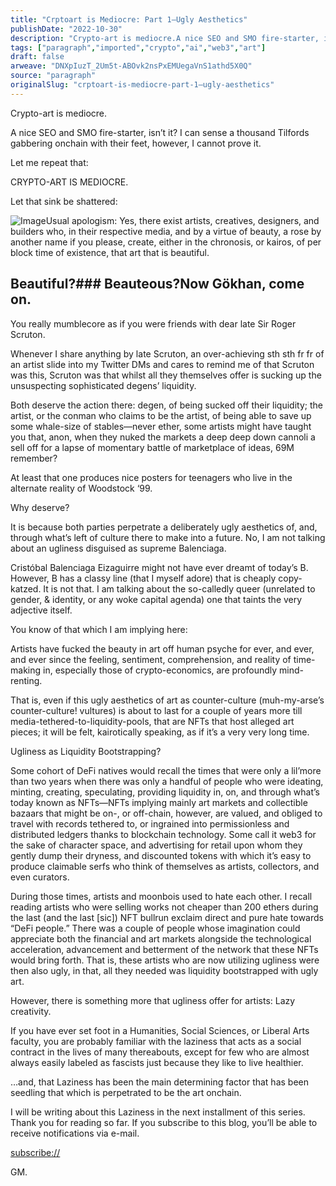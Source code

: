 ```yaml
---
title: "Crptoart is Mediocre: Part 1—Ugly Aesthetics"
publishDate: "2022-10-30"
description: "Crypto-art is mediocre.A nice SEO and SMO fire-starter, isn’t it? I can sense a thousand Tilfords gabbering onchain with their feet, however, I canno......"
tags: ["paragraph","imported","crypto","ai","web3","art"]
draft: false
arweave: "DNXpIuzT_2Um5t-ABOvk2nsPxEMUegaVnS1athd5X0Q"
source: "paragraph"
originalSlug: "crptoart-is-mediocre-part-1—ugly-aesthetics"
---
```


Crypto-art is mediocre.

A nice SEO and SMO fire-starter, isn’t it? I can sense a thousand Tilfords gabbering onchain with their feet, however, I cannot prove it.

Let me repeat that:

CRYPTO-ART IS MEDIOCRE.

Let that sink be shattered:

![Image](https://storage.googleapis.com/papyrus_images/71b879fb4c4cbb991f0d9ddd16f6caac.png)Usual apologism: Yes, there exist artists, creatives, designers, and builders who, in their respective media, and by a virtue of beauty, a rose by another name if you please, create, either in the chronosis, or kairos, of per block time of existence, that art that is beautiful.

## Beautiful?### Beauteous?Now Gökhan, come on.

You really mumblecore as if you were friends with dear late Sir Roger Scruton.

Whenever I share anything by late Scruton, an over-achieving sth sth fr fr of an artist slide into my Twitter DMs and cares to remind me of that Scruton was this, Scruton was that whilst all they themselves offer is sucking up the unsuspecting sophisticated degens’ liquidity.

Both deserve the action there: degen, of being sucked off their liquidity; the artist, or the conman who claims to be the artist, of being able to save up some whale-size of stables—never ether, some artists might have taught you that, anon, when they nuked the markets a deep deep down cannoli a sell off for a lapse of momentary battle of marketplace of ideas, 69M remember?

At least that one produces nice posters for teenagers who live in the alternate reality of Woodstock ‘99.

Why deserve?

It is because both parties perpetrate a deliberately ugly aesthetics of, and, through what’s left of culture there to make into a future. No, I am not talking about an ugliness disguised as supreme Balenciaga.

Cristóbal Balenciaga Eizaguirre might not have ever dreamt of today’s B. However, B has a classy line (that I myself adore) that is cheaply copy-katzed. It is not that. I am talking about the so-calledly queer (unrelated to gender, & identity, or any woke capital agenda) one that taints the very adjective itself.

You know of that which I am implying here:

Artists have fucked the beauty in art off human psyche for ever, and ever, and ever since the feeling, sentiment, comprehension, and reality of time-making in, especially those of crypto-economics, are profoundly mind-renting.

That is, even if this ugly aesthetics of art as counter-culture (muh-my-arse’s counter-culture! vultures) is about to last for a couple of years more till media-tethered-to-liquidity-pools, that are NFTs that host alleged art pieces; it will be felt, kairotically speaking, as if it’s a very very long time.

Ugliness as Liquidity Bootstrapping?

Some cohort of DeFi natives would recall the times that were only a lil’more than two years when there was only a handful of people who were ideating, minting, creating, speculating, providing liquidity in, on, and through what’s today known as NFTs—NFTs implying mainly art markets and collectible bazaars that might be on-, or off-chain, however, are valued, and obliged to travel with records tethered to, or ingrained into permissionless and distributed ledgers thanks to blockchain technology. Some call it web3 for the sake of character space, and advertising for retail upon whom they gently dump their dryness, and discounted tokens with which it’s easy to produce claimable serfs who think of themselves as artists, collectors, and even curators.

During those times, artists and moonbois used to hate each other. I recall reading artists who were selling works not cheaper than 200 ethers during the last (and the last [sic]) NFT bullrun exclaim direct and pure hate towards “DeFi people.” There was a couple of people whose imagination could appreciate both the financial and art markets alongside the technological acceleration, advancement and betterment of the network that these NFTs would bring forth. That is, these artists who are now utilizing ugliness were then also ugly, in that, all they needed was liquidity bootstrapped with ugly art.

However, there is something more that ugliness offer for artists: Lazy creativity.

If you have ever set foot in a Humanities, Social Sciences, or Liberal Arts faculty, you are probably familiar with the laziness that acts as a social contract in the lives of many thereabouts, except for few who are almost always easily labeled as fascists just because they like to live healthier.

…and, that Laziness has been the main determining factor that has been seedling that which is perpetrated to be the art onchain.

I will be writing about this Laziness in the next installment of this series. Thank you for reading so far. If you subscribe to this blog, you’ll be able to receive notifications via e-mail.

[subscribe://](subscribe://)

GM.
